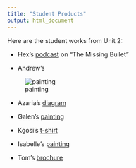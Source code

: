 ```yaml
---
title: "Student Products"
output: html_document
---
```

Here are the student works from Unit 2: 

* Hex's [podcast](https://github.com/smartjw/collaborative_writing/blob/master/docs/the_missing_bullet.mp3) on "The Missing Bullet"

* Andrew's 

![painting](https://github.com/smartjw/collaborative_writing/blob/master/docs/IMG_1023.JPG)

* Azaria's [diagram](https://github.com/smartjw/collaborative_writing/blob/master/docs/IMG_1024.JPG)

* Galen's [painting](https://github.com/smartjw/collaborative_writing/blob/master/docs/IMG_1017.JPG)

* Kgosi's [t-shirt](https://github.com/smartjw/collaborative_writing/blob/master/docs/IMG_1021.JPG) 

* Isabelle's [painting](https://github.com/smartjw/collaborative_writing/blob/master/docs/IMG_1018.JPG)

* Tom's [brochure](https://github.com/smartjw/collaborative_writing/blob/master/docs/wildlife_preservation.pdf)